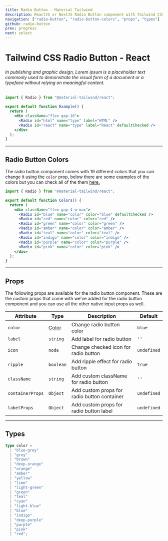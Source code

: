 ```yaml
---
title: Radio Button - Material Tailwind
description: ReactJS or NextJS Radio Button component with Tailwind CSS.
navigation: ["radio-button", "radio-button-colors", "props", "types"]
github: radio-button
prev: progress
next: select
---
```


# Tailwind CSS Radio Button - React

###### In publishing and graphic design, Lorem ipsum is a placeholder text commonly used to demonstrate the visual form of a document or a typeface without relying on meaningful content.

<ComponentCard id="radio-button">
  <div className="flex gap-10">
    <Radio id="html" name="type" label="HTML" />
    <Radio id="react" name="type" label="React" defaultChecked />
  </div>
</ComponentCard>

```jsx showLineNumbers {1, 6-7}
import { Radio } from "@material-tailwind/react";

export default function Example() {
  return (
    <div className="flex gap-10">
      <Radio id="html" name="type" label="HTML" />
      <Radio id="react" name="type" label="React" defaultChecked />
    </div>
  );
}
```

---

## Radio Button Colors

The radio button component comes with 19 different colors that you can change it using the <Code>color</Code> prop, below there are some examples of the colors but you can check all of the them [here.](#props)

<ComponentCard id="radio-button-colors">
  <div className="flex gap-4 w-max">
    <Radio id="blue" name="color" color="blue" defaultChecked />
    <Radio id="red" name="color" color="red" />
    <Radio id="green" name="color" color="green" />
    <Radio id="amber" name="color" color="amber" />
    <Radio id="teal" name="color" color="teal" />
    <Radio id="indigo" name="color" color="indigo" />
    <Radio id="purple" name="color" color="purple" />
    <Radio id="pink" name="color" color="pink" />
  </div>
</ComponentCard>

```jsx showLineNumbers {6-13}
import { Radio } from "@material-tailwind/react";

export default function Colors() {
  return (
    <div className="flex gap-4 w-max">
      <Radio id="blue" name="color" color="blue" defaultChecked />
      <Radio id="red" name="color" color="red" />
      <Radio id="green" name="color" color="green" />
      <Radio id="amber" name="color" color="amber" />
      <Radio id="teal" name="color" color="teal" />
      <Radio id="indigo" name="color" color="indigo" />
      <Radio id="purple" name="color" color="purple" />
      <Radio id="pink" name="color" color="pink" />
    </div>
  );
}
```

---

## Props

<span id="props" className="scroll-mt-48" />
The following props are available for the radio button component. These are the custom
props that come with we've added for the radio button component and you can use all
the other native input props as well.

| Attribute        | Type                       | Description                                 | Default                      |
| ---------------- | -------------------------- | ------------------------------------------- | ---------------------------- |
| `color`          | [Color](#types)            | Change radio button color                   | <Code small>blue</Code>      |
| `label`          | <Code small>string</Code>  | Add label for radio button                  | `''`                         |
| `icon`           | <Code small>node</Code>    | Change checked icon for radio button        | <Code small>undefined</Code> |
| `ripple`         | <Code small>boolean</Code> | Add ripple effect for radio button          | <Code small>true</Code>      |
| `className`      | <Code small>string</Code>  | Add custom className for radio button       | `''`                         |
| `containerProps` | <Code small>Object</Code>  | Add custom props for radio button container | <Code small>undefined</Code> |
| `labelProps`     | <Code small>Object</Code>  | Add custom props for radio button label     | <Code small>undefined</Code> |

---

## Types

<span id="types" className="scroll-mt-48" />

```ts
type color =
  | "blue-grey"
  | "grey"
  | "brown"
  | "deep-orange"
  | "orange"
  | "amber"
  | "yellow"
  | "lime"
  | "light-green"
  | "green"
  | "teal"
  | "cyan"
  | "light-blue"
  | "blue"
  | "indigo"
  | "deep-purple"
  | "purple"
  | "pink"
  | "red";
```
